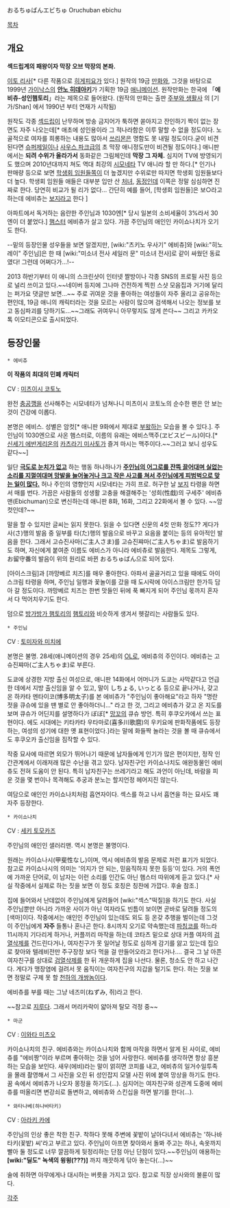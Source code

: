 おるちゅばんエビちゅ
Oruchuban ebichu
{{{#!html
<iframe title="YouTube video player" width="560" height="349" src="http://www.youtube.com/embed/UPVF0Z69gHw?rel=0" frameborder="0" allowfullscreen></iframe>
}}}

[[목차]]
== 개요 ==

'''섹드립계의 패왕이자 막장 오브 막장의 본좌.'''


[[이토 리사]][* 다른 작품으로 [[히게피요]]가 있다.] 원작의 19금 [[만화]]와, 그것을 바탕으로 1999년 [[가이낙스]]의 '''[[안노 히데아키]]'''가 기획한 19금 [[애니메이션]]. 원작만화는 한국에 「'''에비츄-성인햄토리'''」라는 제목으로 들어왔다.
(원작의 만화는 출판 [[주부와 생활사]] 의 [기가/Shan] 에서 1990년 부터 연재가 시작됨)

원작도 각종 [[섹드립]]이 난무하며 방송 금지어가 툭하면 쏟아지고 잔인하기 짝이 없는 장면도 자주 나오는데[* 애초에 성인용이라 그 적나라함은 이루 말할 수 없을 정도이다. 노골적으로 여자를 희롱하는 내용도 많아서 [[쓰리몬]]은 명함도 못 내밀 정도이다.굳이 비견된다면 [[슈퍼제일]]이나 [[사우스 파크]]급의 초 막장 애니정도만이 비견될 정도이다.] 애니판에서는 '''되려 수위가 올라가서''' 동화같은 그림체인데 '''막장 그 자체.''' 심지어 TV에 방영되기도 했으며 2010년대까지 쳐도 역대 최강의 [[시모네타]] TV 애니라 할 만 하다.[* 인기나 판매량 등으로 보면 [[학생회 임원들]]쪽이 더 높겠지만 수위로만 따지면 학생회 임원들보다 더 높다.  학생회 임원들 애들은 대부분 입만 산 [[처녀]], [[동정]]인데 이쪽은 정말 심심하면 진짜로 한다. 당연히 비교가 될 리가 없다... 간단히 예를 들어, [학생회 임원들]은 보○라고 하는데 에비츄는 [[보지]]라고 한다 ]

아파트에서 독거하는 음란한 주인님과 1030엔[* 당시 일본의 소비세율이 3%라서 30엔이 더 붙었다.] [[햄스터]] 에비츄가 살고 있다. 가끔 주인님의 애인인 카이쇼나치가 오기도 한다.

--밑의 등장인물 성우들을 보면 알겠지만, [wiki:"츠키노 우사기" 에비츄]와 [wiki:"히노 레이" 주인님]은 한 때 [wiki:"미소녀 전사 세일러 문" 미소녀 전사]로 같이 싸웠던 동료였다! 그런데 어쩌다가...!--

2013 하반기부터 이 애니의 스크린샷이 인터넷 짤방이나 각종 SNS의 프로필 사진 등으로 널리 쓰이고 있다.~~네이버 등지에 그나마 건전하게 찍힌 스샷 모음집과 거기에 달리는 퍼가요 댓글만 보면...~~ 주로 귀여운 것을 좋아하는 여성들이 자주 올리고 공유하는 편인데, 19금 애니의 캐릭터라는 것을 모르는 사람이 많으며 검색해서 나오는 정보를 보고 동심파괴를 당하기도...~~그래도 귀여우니 아무렇지도 않게 쓴다~~ 그리고 카카오톡 이모티콘으로 출시되었다.

== 등장인물 == 

 * 에비츄

'''이 작품의 최대의 민폐 캐릭터'''

CV : [[미츠이시 코토노]]

완전 [[충공깽]]을 선사해주는 시모네타가 넘쳐나니 미츠이시 코토노의 순수한 팬은 안 보는 것이 건강에 이롭다.

본명은 에비스. 성별은 암컷[* 애니판 9화에서 제대로 [[부왘]]하는 모습을 볼 수 있다.]. 주인님이 1030엔으로 사온 햄스터로, 이름의 유래는 에비스맥주(ヱビスビール)이다.[* [[신세기 에반게리온]]의 [[카츠라기 미사토]]가 즐겨 마시는 맥주이다.~~그러고 보니 성우도 같다~~] 

일단 '''[[아스퍼거 증후군|극도로 눈치가 없고]]''' 하는 행동 하나하나가 '''[[관심병|주인님의 어그로를 잔뜩 끌어대며 실없는 소리를 지껄여대며 망발을 늘어놓거나 크고 작은 사고를 쳐서 주인님에게 피범벅으로 맞는 일이 많다.]]''' 허나 주인의 영향인지 시모네타는 가히 프로. 허구한 날 [[보지]] 타령을 하면서 매를 번다. 가끔은 사람들의 성생활 고충을 해결해주는 '성희(性戱)의 구세주' 에비츄맨(Ebichuman)으로 변신하는데 애니판 8화, 16화, 그리고 22화에서 볼 수 있다. ~~암컷인데?~~

말을 할 수 있지만 글씨는 읽지 못한다. 읽을 수 있다면 신문의 4컷 만화 정도?? 게다가 사(さ)행의 발음 중 일부를 타(た)행의 발음으로 바꾸고 요음을 붙이는 등의 유아적인 발음을 한다. 그래서 고슈진사마(ご主人さま)를 고슈진쨔마(ご主人ちゃま)로 발음하기도 하며, 자신에게 붙여준 이름도 에비스가 아니라 에비츄로 발음한다. 제목도 그렇게, お留守番의 발음이 위의 원리로 바뀐 おるちゅばん으로 되어 있다.

[아이스크림]과 [까망베르 치즈]를 매우 좋아한다. 아파서 골골거리고 있을 때에도 아이스크림 타령을 하며, 주인님 일행과 꽃놀이를 갔을 때 도시락에 아이스크림만 한가득 담아 갈 정도이다. 까망베르 치즈는 한번 맛들인 뒤에 푹 빠지게 되어 주인님 몫까지 혼자서 다 먹어치우기도 한다.  

덤으로 [[방가방가 햄토리]]의 [[햄토리]]와 비슷하게 생겨서 헷갈리는 사람들도 있다. 


 * 주인님

CV : [[토미자와 미치에]]

본명은 불명. 28세(애니메이션의 경우 25세)의 [[OL]]로, 에비츄의 주인이다. 에비츄는 고슈진쨔마(ご主人ちゃま)로 부른다.

도쿄에 상경한 지방 출신 여성으로, 애니판 14화에서 어머니가 도쿄는 사막같다고 언급한 데에서 지방 출신임을 알 수 있고, 말이 しちょる, いっとる 등으로 끝나거나, 갖고 온 하카타 멘타이코(博多明太子)를 본 에비츄가 "주인님이 좋아해요"라고 하자 "명란젓을 큐슈에 있을 땐 별로 안 좋아하더니..." 라고 한 것, 그리고 에비츄가 갖고 온 지도를 보며 큐슈가 어딘지를 설명하다가 ぼぼ[* [[망꼬]]의 큐슈 방언. 특히 후쿠오카에서 쓰는 표현이다. 에도 시대에는 키타카타 우타마로(喜多川歌麿)의 우키요에 판화작품에도 등장하는, 여성의 성기에 대한 옛 표현이었다.]라는 말에 화들짝 놀라는 것을 볼 때 큐슈에서도 후쿠오카 출신임을 짐작할 수 있다.

작중 묘사에 따르면 외모가 뛰어나기 때문에 남자들에게 인기가 많은 편이지만, 정작 인간관계에서 이래저래 많은 수난을 겪고 있다. 남자친구인 카이쇼나치도 애완동물인 에비츄도 전혀 도움이 안 된다. 특히 남자친구는 쓰레기라고 해도 과언이 아닌데, 바람을 피운 것을 몇 번이나 목격해도 추궁과 분노는 할지언정 헤어지진 않는다.

여담으로 애인인 카이쇼나치처럼 흡연자이다. 섹스를 하고 나서 흡연을 하는 묘사도 꽤 자주 등장한다. 
 

 * 카이쇼나치

CV : [[세키 토모카즈]]

주인님의 애인인 샐러리맨. 역시 본명은 불명이다.

원래는 카이쇼나시(甲斐性なし)이며, 역시 에비츄의 발음 문제로 저런 표기가 되었다. 참고로 카이쇼나시의 의미는 '의지가 안 되는, 믿음직하지 못한 등등'이 있다. 거의 폭언에 가까운 단어로, 이 남자는 이런 소리를 인간도 아닌 햄스터 따위에게 듣고 있다.[* 사실 작중에서 실제로 하는 짓을 보면 이 정도 호칭은 칭찬에 가깝다. 후술 참조.]
 
집에 들어와서 난데없이 주인님에게 달려들어 [wiki:"섹스"떡질]을 하기도 한다. 사실 주인님뿐만 아니라 가까운 사이가 아닌 여자라도 빈틈이 보이면 곧바로 달려들 정도의 [색마]이다. 작중에서는 애인인 주인님이 있는데도 외도 등 온갖 추행을 벌이는데 그것이 주인님에게 '''자주 ''' 들통나 혼나곤 한다. 8시까지 오기로 약속했는데 [[파칭코]]를 하느라 11시까지 기다리게 하거나, 커플끼리 마작을 하는데 코타츠 밑으로 상대 커플 여자의 [[검열삭제]]를 건드린다거나, 여자친구가 못 일어날 정도로 심하게 감기를 앓고 있는데 집으로 찾아와 텔레비전만 주구장창 보다 먹을 걸 만들어오라고 한다거나…. 결국 그 날 아픈 여자친구를 상대로 [[검열삭제]]를 한 뒤 개운하게 집을 나선다. 물론, 청소도 안 하고 나간다. 게다가 맹장염에 걸려서 못 움직이는 여자친구의 지갑을 털기도 한다. 하는 짓을 보면 정말로 구제 못 할 [[천하의 개쌍놈]]이다.

에비츄를 부를 때는 그냥 네즈미(ねずみ, 쥐)라고 한다.

~~참고로 [[지루]]다. 그래서 머리카락이 얇아져 탈모 걱정 중~~


 * 마군

CV : [[이와타 미츠오]]

카이쇼나치의 친구. 에비츄와는 카이쇼나치와 함께 마작을 하면서 알게 된 사이로, 에비츄를 "에비짱"이라 부르며 좋아하는 것을 넘어 사랑한다. 에비츄를 생각하면 항상 흥분하는 모습을 보인다. 새우(에비)라는 말이 얽히면 코피를 내고, 에비츄의 일거수일투족을 몰래 촬영해서 그 사진을 오린 뒤 성인잡지 모델 사진 위에 붙여 망상을 하기도 한다. 꿈 속에서 에비츄가 나오자 몽정을 하기도(...). 심지어는 여자친구와 성관계 도중에 에비츄를 떠올리면 변강쇠로 돌변하고, 에비츄와 스킨십을 하면 발기를 한다(...).


 * 와타나베(하나바타키)

CV : [[아라키 카에]]

주인님의 인상 좋은 착한 친구. 착하다 못해 주변에 꽃밭이 날아다녀서 에비츄는 '하나바타키(꽃밭) 씨'라고 부르고 있다. 주인님이 아프면 찾아와서 돌봐 주고는 하나, 속옷까지 빨아 둘 정도로 너무 깔끔하게 뒷정리하는 단점 아닌 단점이 있다.~~주인님이 애용하는 '''[wiki:"딜도" 녹색의 윙윙(???)]''' 까지 깨끗하게 닦아 놓는다(...)~~ 

술에 취하면 아무에게나 대시하는 버릇을 가지고 있다. 참고로 직장 상사와의 불륜이 많다.


[[각주]]
